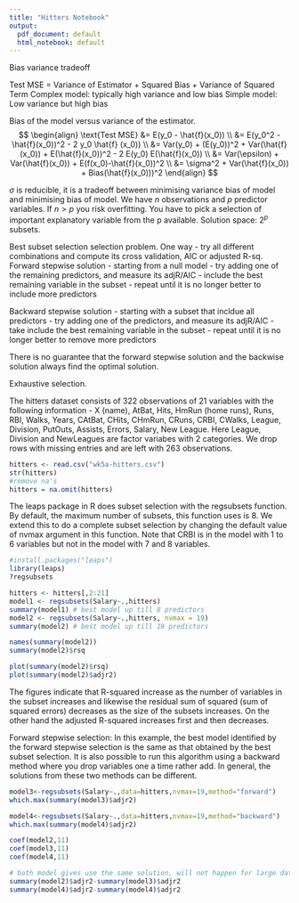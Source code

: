 ```yaml
---
title: "Hitters Notebook"
output:
  pdf_document: default
  html_notebook: default
---
```


Bias variance tradeoff

Test MSE = Variance of Estimator + Squared Bias + Variance of Squared Term
Complex model: typically high variance and low bias
Simple model: Low variance but high bias

Bias of the model versus variance of the estimator.
$$
\begin{align}
\text{Test MSE} 
&= E(y_0 - \hat{f}(x_0)) \\
&= E(y_0^2 - \hat{f}(x_0))^2 
  - 2 y_0 \hat{f} (x_0)) \\
&= Var(y_0)
  + (E(y_0))^2
  + Var(\hat{f}(x_0)) 
  + E(\hat{f}(x_0))^2
  - 2 E(y_0) E(\hat{f}(x_0)) \\
&= Var(\epsilon) 
  + Var(\hat{f}(x_0)) 
  + E(f(x_0)-\hat{f}(x_0))^2 \\
&= \sigma^2 
  + Var(\hat{f}(x_0)) 
  + Bias(\hat{f}(x_0)))^2
\end{align}
$$

$\sigma$ is reducible, it is a tradeoff between minimising variance bias of model and minimising bias of model.
We have $n$ observations and $p$ predictor variables. If $n > p$ you risk overfitting.
You have to pick a selection of important explanatory variable from the p available.
Solution space: $2^p$ subsets.

Best subset selection selection problem.
One way - try all different combinations and compute its cross validation, AIC or adjusted R-sq.
Forward stepwise solution 
- starting from a null model
- try adding one of the remaining predictors, and measure its adjR/AIC
- include the best remaining variable in the subset
- repeat until it is no longer better to include more predictors

Backward stepwise solution 
- starting with a subset that incldue all predictors
- try adding one of the predictors, and measure its adjR/AIC
- take include the best remaining variable in the subset
- repeat until it is no longer better to remove more predictors

There is no guarantee that the forward stepwise solution and the backwise solution always find the optimal solution.

Exhaustive selection.

The hitters dataset consists of 322 observations of 21 variables with the following information - X (name), AtBat, Hits, HmRun (home runs), Runs, RBI, Walks, Years, CAtBat, CHits, CHmRun, CRuns, CRBI, CWalks, League, Division, PutOuts, Assists, Errors, Salary, New League. Here League, Division and NewLeagues are factor variabes with 2 categories. We drop rows with missing entries and are left with 263 observations.

```r
hitters <- read.csv("wk5a-hitters.csv")
str(hitters)
#remove na's
hitters = na.omit(hitters)
```
The leaps package in R does subset selection with the regsubsets function. By default, the maximum number of subsets, this function uses is 8. We extend this to do a complete subset selection by changing the default value of nvmax argument in this function. Note that CRBI is in the model with 1 to 6 variables but not in the model with 7 and 8 variables.
```r
#install.packages("leaps")
library(leaps)
?regsubsets

hitters <- hitters[,2:21]
model1 <- regsubsets(Salary~.,hitters)
summary(model1) # best model up till 8 predictors
model2 <- regsubsets(Salary~.,hitters, nvmax = 19)
summary(model2) # best model up till 19 predictors
```

```r
names(summary(model2))
summary(model2)$rsq

plot(summary(model2)$rsq)
plot(summary(model2)$adjr2)
```

The figures indicate that R-squared increase as the number of variables in the subset increases and likewise the residual sum of squared (sum of squared errors) decreases as the size of the subsets increases. On the other hand the adjusted R-squared increases first and then decreases.

Forward stepwise selection: In this example, the best model identified by the forward stepwise selection is the same as that obtained by the best subset selection. It is also possible to run this algorithm using a backward method where you drop variables one a time rather add. In general, the solutions from these two methods can be different.

```r
model3<-regsubsets(Salary~.,data=hitters,nvmax=19,method="forward")
which.max(summary(model3)$adjr2)

model4<-regsubsets(Salary~.,data=hitters,nvmax=19,method="backward")
which.max(summary(model4)$adjr2)

coef(model2,11)
coef(model3,11)
coef(model4,11)

# both model gives use the same solution, will not happen for large datasets
summary(model2)$adjr2-summary(model3)$adjr2
summary(model4)$adjr2-summary(model4)$adjr2
```
